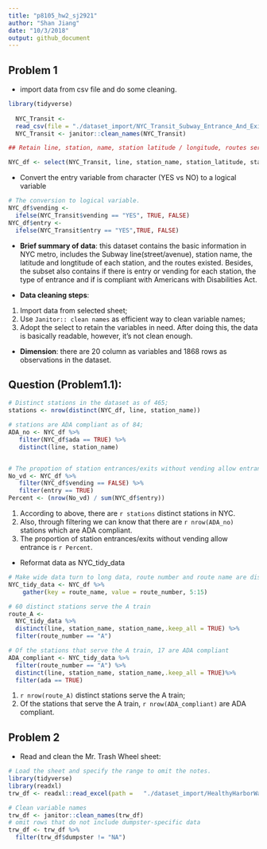 ```yaml
---
title: "p8105_hw2_sj2921"
author: "Shan Jiang"
date: "10/3/2018"
output: github_document
---
```


## Problem 1

- import data from csv file and do some cleaning.
```r
library(tidyverse)
  
  NYC_Transit <- 
  read_csv(file = "./dataset_import/NYC_Transit_Subway_Entrance_And_Exit_Data.csv")
  NYC_Transit <- janitor::clean_names(NYC_Transit)

## Retain line, station, name, station latitude / longitude, routes served, entry, vending, entrance type, and ADA compliance.

NYC_df <- select(NYC_Transit, line, station_name, station_latitude, station_longitude, route1:route11, entry, exit_only, vending, entrance_type, ada)

```

- Convert the entry variable from character (YES vs NO) to a logical variable
```r
# The conversion to logical variable.
NYC_df$vending <- 
  ifelse(NYC_Transit$vending == "YES", TRUE, FALSE)
NYC_df$entry <- 
  ifelse(NYC_Transit$entry == "YES",TRUE, FALSE)
```
* **Brief summary of data**: this dataset contains the basic information in NYC metro, includes the Subway line(street/avenue), station name, the latitude and longtitude of each station, and the routes existed. 
Besides, the subset also contains if there is entry or vending for each station, the type of entrance and if is compliant with Americans with Disabilities Act.

* **Data cleaning steps**: 
1. Import data from selected sheet;
2. Use `Janitor:: clean names` as efficient way to clean variable names;
3. Adopt the select to retain the variables in need.
After doing this, the data is basically readable, however, it's not clean enough.

* **Dimension**: there are 20 column as variables and 1868 rows as observations in the dataset.
 
## Question (Problem1.1):
```r
# Distinct stations in the dataset as of 465;
stations <- nrow(distinct(NYC_df, line, station_name))

# stations are ADA compliant as of 84;
ADA_no <- NYC_df %>% 
   filter(NYC_df$ada == TRUE) %>%
   distinct(line, station_name) 


# The propotion of station entrances/exits without vending allow entrance is 3.94%
No_vd <- NYC_df %>% 
   filter(NYC_df$vending == FALSE) %>%
   filter(entry == TRUE) 
Percent <- (nrow(No_vd) / sum(NYC_df$entry))
```
1. According to above, there are `r stations` distinct stations in NYC. 
2. Also, through filtering we can know that there are `r nrow(ADA_no)` stations which are ADA compliant.
3. The proportion of station entrances/exits without vending allow entrance is `r Percent`.

* Reformat data as NYC_tidy_data
```r
# Make wide data turn to long data, route number and route name are distinct variables.
NYC_tidy_data <- NYC_df %>% 
    gather(key = route_name, value = route_number, 5:15) 

# 60 distinct stations serve the A train
route_A <- 
  NYC_tidy_data %>%
  distinct(line, station_name, station_name,.keep_all = TRUE) %>% 
  filter(route_number == "A") 

# Of the stations that serve the A train, 17 are ADA compliant
ADA_compliant <- NYC_tidy_data %>%
  filter(route_number == "A") %>% 
  distinct(line, station_name, station_name,.keep_all = TRUE)%>% 
  filter(ada == TRUE) 


```
1. `r nrow(route_A)` distinct stations serve the A train;
2. Of the stations that serve the A train, `r nrow(ADA_compliant)` are ADA compliant.

## Problem 2
* Read and clean the Mr. Trash Wheel sheet:
```r
# Load the sheet and specify the range to omit the notes.
library(tidyverse)
library(readxl)
trw_df <- readxl::read_excel(path =   "./dataset_import/HealthyHarborWaterWheelTotals2017-9-26.xlsx",sheet = 1, range = "A2:N258")

# Clean variable names 
trw_df <- janitor::clean_names(trw_df)
# omit rows that do not include dumpster-specific data
trw_df <- trw_df %>% 
  filter(trw_df$dumpster != "NA") 

```




